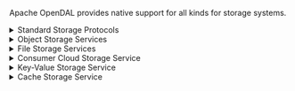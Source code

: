 Apache OpenDAL provides native support for all kinds for storage systems.

<details>
<summary>Standard Storage Protocols</summary>

- fs: POSIX alike file system
- ftp: FTP and FTPS
- http: HTTP read-only services
- sftp: [SFTP](https://datatracker.ietf.org/doc/html/draft-ietf-secsh-filexfer-02) services *being worked on*
- webdav: [WebDAV](https://datatracker.ietf.org/doc/html/rfc4918) Service

</details>

<details>
<summary>Object Storage Services</summary>

- azblob: [Azure Storage Blob](https://azure.microsoft.com/en-us/services/storage/blobs/) services
- gcs: [Google Cloud Storage](https://cloud.google.com/storage) Service
- obs: [Huawei Cloud Object Storage](https://www.huaweicloud.com/intl/en-us/product/obs.html) Service (OBS)
- oss: [Aliyun Object Storage Service](https://www.aliyun.com/product/oss) (OSS)
- s3: [AWS S3](https://aws.amazon.com/s3/) alike services
- supabase: [Supabase Storage](https://supabase.com/docs/guides/storage) Service *being worked on*
- wasabi: [Wasabi](https://wasabi.com/) Cloud Storage

</details>

<details>
<summary>File Storage Services</summary>

- azdfs: [Azure Data Lake Storage Gen2](https://azure.microsoft.com/en-us/products/storage/data-lake-storage/) services (As known as [abfs](https://learn.microsoft.com/en-us/azure/storage/blobs/data-lake-storage-abfs-driver))
- hdfs: [Hadoop Distributed File System](https://hadoop.apache.org/docs/r3.3.4/hadoop-project-dist/hadoop-hdfs/HdfsDesign.html)(HDFS)
- ipfs: [InterPlanetary File System](https://ipfs.tech/) HTTP Gateway
- ipmfs: [InterPlanetary File System](https://ipfs.tech/) MFS API *being worked on*
- webhdfs: [WebHDFS](https://hadoop.apache.org/docs/stable/hadoop-project-dist/hadoop-hdfs/WebHDFS.html) Service

</details>

<details>
<summary>Consumer Cloud Storage Service</summary>

- gdrive: [Google Drive](https://www.google.com/drive/) *being worked on*
- onedrive: [OneDrive](https://www.microsoft.com/en-us/microsoft-365/onedrive/online-cloud-storage) *being worked on*

</details>

<details>
<summary>Key-Value Storage Service</summary>

- dashmap: [dashmap](https://github.com/xacrimon/dashmap) backend
- memory: In memory backend
- redis: [Redis](https://redis.io/) services
- rocksdb: [RocksDB](http://rocksdb.org/) services
- sled: [sled](https://crates.io/crates/sled) backend
- redb: [redb](https://crates.io/crates/redb) backend

</details>

<details>
<summary>Cache Storage Service</summary>

- ghac: [Github Action Cache](https://docs.github.com/en/actions/using-workflows/caching-dependencies-to-speed-up-workflows) Service
- memcached: [Memcached](https://memcached.org/) service
- mini_moka: [Mini Moka](https://github.com/moka-rs/mini-moka) backend
- moka: [Moka](https://github.com/moka-rs/moka) backend
- vercel_artifacts: [Vercel Remote Caching](https://vercel.com/docs/concepts/monorepos/remote-caching) Service *being worked on*

</details>

